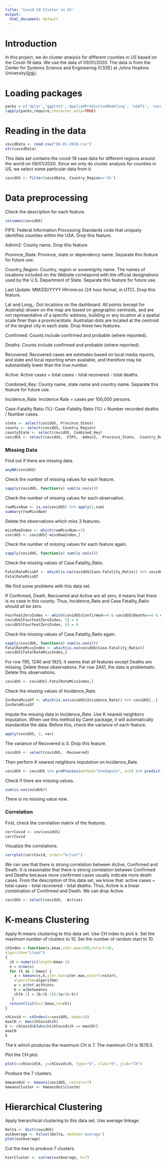 ```yaml
---
title: 'Covid-19 Cluster in US'
output:
  html_document: default
---
```

  
# Introduction
In this project, we do cluster analysis for different counties in US based on the Covid-19 data. We use the data of 09/01/2020. The data is from the Center for Systems Science and Engineering (CSSE) at Johns Hopkins University([link](https://github.com/CSSEGISandData/COVID-19)).

# Loading packages
```r
packs = c('dplyr','ggplot2','AppliedPredictiveModeling', 'e1071', 'caret', 'RANN', 'corrplot')
lapply(packs,require,character.only=TRUE)
```

# Reading in the data
```r
covidData <- read.csv("09-01-2020.csv")
str(covidData)
```

This data set contains the covid-19 case data for different regions around the world on 09/01/2020. Since we only do cluster analysis for counties in US, we select some particular data from it.
```r
covidUS <- filter(covidData, Country_Region=='US')
```

# Data preprocessing
Check the description for each feature.
```r
colnames(covidUS)
```
FIPS: Federal Information Processing Standards code that uniquely identifies counties within the USA. Drop this feature.

Admin2: County name.  Drop this feature.

Province_State: Province, state or dependency name. Separate this feature for future use.

Country_Region: Country, region or sovereignty name. The names of locations included on the Website correspond with the official designations used by the U.S. Department of State. Separate this feature for future use.

Last Update: MM/DD/YYYY HH:mm:ss (24 hour format, in UTC). Drop this feature.

Lat and Long_: Dot locations on the dashboard. All points (except for Australia) shown on the map are based on geographic centroids, and are not representative of a specific address, building or any location at a spatial scale finer than a province/state. Australian dots are located at the centroid of the largest city in each state. Drop these two features.

Confirmed: Counts include confirmed and probable (where reported).

Deaths: Counts include confirmed and probable (where reported).

Recovered: Recovered cases are estimates based on local media reports, and state and local reporting when available, and therefore may be substantially lower than the true number. 

Active: Active cases = total cases - total recovered - total deaths.

Combined_Key: County name, state name and country name. Separate this feature for future use.

Incidence_Rate: Incidence Rate = cases per 100,000 persons.

Case-Fatality Ratio (%): Case-Fatality Ratio (%) = Number recorded deaths / Number cases.
```r
state <- select(covidUS, Province_State)
county <- select(covidUS, Country_Region)
countyState <- select(covidUS, Combined_Key)
covidUS <- select(covidUS, -FIPS, -Admin2, -Province_State, -Country_Region, -Last_Update, -Lat, -Long_, -Combined_Key)
```

### Missing Data
Find out if there are missing data.
```r
anyNA(covidUS)
```

Check the number of missing values for each feature.
```r
sapply(covidUS, function(x) sum(is.na(x)))
```

Check the number of missing values for each observation.
```r
rowMissNum <- is.na(covidUS) %>% apply(1,sum)
summary(rowMissNum)
```
Delete the observations which miss 3 features. 
```r
missRowIndex <- which(rowMissNum==3) 
covidUS <- covidUS[-missRowIndex,]
```

Check the number of missing values for each feature again.
```r
sapply(covidUS, function(x) sum(is.na(x)))
```
Check the missing values of Case.Fatality_Ratio.
```r
FatalRateMissDf <- which(is.na(covidUS$Case.Fatality_Ratio)) %>% covidUS[.,]
FatalRateMissDf
```

We find some problems with this data set.

If Confirmed, Death, Recovered and Active are all zero, it means that there is no case in this county. Thus, Incidence_Rate and Case.Fatality_Ratio should all be zero.
```r
FourFeatZeroIndex <- which(covidUS$Confirmed==0 & covidUS$Deaths==0 & covidUS$Recovered==0 & covidUS$Active==0)
covidUS[FourFeatZeroIndex, 5] = 0
covidUS[FourFeatZeroIndex, 6] = 0
```

Check the missing values of Case.Fatality_Ratio again.
```r
sapply(covidUS, function(x) sum(is.na(x)))
FatalRateMissIndex <- which(is.na(covidUS$Case.Fatality_Ratio))
covidUS[FatalRateMissIndex,]
```

For row 795, 1240 and 1925, it seems that all features except Deaths are missing. Delete these observations. For row 2441, the data is problematic. Delete this observations.
```r
covidUS <- covidUS[-FatalRateMissIndex,]
```


Check the missing values of Incidence_Rate.
```r
IncRateMissDf <- which(is.na(covidUS$Incidence_Rate)) %>% covidUS[.,]
IncRateMissDf
```

Impute the missing data in Incidence_Rate. Use K nearest neighbors imputation. When use this method by Caret package, it will automatically standardize the data. Before this, check the variance of each feature.
```r
apply(covidUS, 2, var)
```

The variance of Recovered is 0. Drop this feature.
```r
covidUS <- select(covidUS, -Recovered)
```

Then perform K nearest neighbors imputation on Incidence_Rate.
```r
covidUS <- covidUS %>% preProcess(method="knnImpute", k=5) %>% predict(newdata=covidUS)
```

Check if there are missing values.
```r
sum(is.na(covidUS))
```

There is no missing value now.

### Correlation
First, check the correlation matrix of the features.
```r
corrCovid <- cov(covidUS)
corrCovid
```

Visualize the correlations.
```r
corrplot(corrCovid, order="hclust")
```

We can see that there is strong correlation between Active, Confirmed and Death. It is reasonable that there is strong correlation between Confirmed and Deaths because more confirmed cases usually indicate more death cases. From the description of this data set, we know that: active cases = total cases - total recovered - total deaths. Thus, Active is a linear combination of Confirmed and Death. We can drop Active.
```r
covidUS <- select(covidUS, -Active)
```

# K-means Clustering
Apply K-means clustering to this data set. Use CH index to pick k. Set the maximum number of clusters to 10. Set the number of random start to 10.
```r
chIndex = function(x,kmax,iter.max=100,nstart=10,
algorithm="Lloyd")
{
  ch = numeric(length=kmax-1)
  n = nrow(x)
  for (k in 2:kmax) {
    a = kmeans(x,k,iter.max=iter.max,nstart=nstart,
    algorithm=algorithm)
    w = a$tot.withinss
    b = a$betweenss
    ch[k-1] = (b/(k-1))/(w/(n-k))
   }
  return(list(k=2:kmax,ch=ch))
}

chCovid <- chIndex(x=covidUS, kmax=10)
maxCH <- max(chCovid$ch)
k <- chCovid$k[which(chCovid$ch == maxCH)]
maxCH
k
```

The k which produces the maximum CH is 7. The maximum CH is 1678.5.

Plot the CH plot.
```r
plot(x=chCovid$k, y=chCovid$ch, type="b", xlab="K", ylab="CH")
```

Produce the 7 clusters.
```r
kmeansOut <- kmeans(covidUS, centers=7)
kmeansCluster <- kmeansOut$cluster
```


# Hierarchical Clustering
Apply hierarchical clustering to this data set. Use average linkage.
```r
Delta <- dist(covidUS)
outAverage <- hclust(Delta, method='average')
plot(outAverage)
```

Cut the tree to produce 7 clusters.
```r
hierCluster <- cutree(outAverage, k=7)
```





